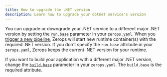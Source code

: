 ```yaml
---
title: How to upgrade the .NET version
description: Learn how to upgrade your dotnet service's version
---
```


You can upgrade or downgrade your .NET service to a different major .NET version by setting the <a href="/dotnet/how-to/build-pipeline#base-1">`run.base`</a> parameter in your `zerops.yaml`. When you [trigger a new pipeline](/dotnet/how-to/trigger-pipeline), Zerops will start new runtime container(s) with the required .NET version. If you don't specify the `run.base` attribute in your `zerops.yaml`, Zerops keeps the current .NET version for your runtime.

If you want to build your application with a different major .NET version, change the <a href="/dotnet/how-to/build-pipeline#base">`build.base`</a> parameter in your `zerops.yaml`. The `build.base` is the required attribute.

